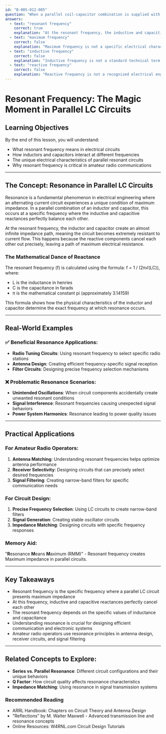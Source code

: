 ```yaml
---
id: "B-005-012-005"
question: "When a parallel coil-capacitor combination is supplied with AC of different frequencies, there will be one frequency where the impedance will be highest. This is the:"
answers:
  - text: "resonant frequency"
    correct: true
    explanation: "At the resonant frequency, the inductive and capacitive reactances cancel each other out exactly, resulting in the highest overall impedance in a parallel LC circuit. This occurs when the inductive and capacitive reactances are equal in magnitude but opposite in phase, causing the circuit to present maximum impedance to the applied AC signal."
  - text: "maximum frequency"
    correct: false
    explanation: "Maximum frequency is not a specific electrical characteristic of LC circuits. This term does not describe the unique impedance behavior of parallel resonant circuits and has no precise meaning in the context of circuit analysis."
  - text: "inductive frequency"
    correct: false
    explanation: "Inductive frequency is not a standard technical term. While inductors do have frequency-dependent characteristics, this phrase does not accurately describe the specific behavior of parallel resonant circuits or their impedance properties."
  - text: "reactive frequency"
    correct: false
    explanation: "Reactive frequency is not a recognized electrical engineering term. While reactance changes with frequency, this term does not specifically describe the unique impedance behavior that occurs at the resonant frequency of a parallel LC circuit."
---
```


# Resonant Frequency: The Magic Moment in Parallel LC Circuits

## Learning Objectives
By the end of this lesson, you will understand:
- What resonant frequency means in electrical circuits
- How inductors and capacitors interact at different frequencies
- The unique electrical characteristics of parallel resonant circuits
- Why resonant frequency is critical in amateur radio communications

---

## The Concept: Resonance in Parallel LC Circuits

Resonance is a fundamental phenomenon in electrical engineering where an alternating current circuit experiences a unique condition of maximum impedance. In a parallel combination of an inductor and capacitor, this occurs at a specific frequency where the inductive and capacitive reactances perfectly balance each other.

At the resonant frequency, the inductor and capacitor create an almost infinite impedance path, meaning the circuit becomes extremely resistant to current flow. This happens because the reactive components cancel each other out precisely, leaving a path of maximum electrical resistance.

### The Mathematical Dance of Reactance

The resonant frequency (f) is calculated using the formula: f = 1 / (2π√(LC)), where:
- L is the inductance in henries
- C is the capacitance in farads
- π is the mathematical constant pi (approximately 3.14159)

This formula shows how the physical characteristics of the inductor and capacitor determine the exact frequency at which resonance occurs.

---

## Real-World Examples

### ✅ Beneficial Resonance Applications:
- **Radio Tuning Circuits**: Using resonant frequency to select specific radio stations
- **Antenna Design**: Creating efficient frequency-specific signal reception
- **Filter Circuits**: Designing precise frequency selection mechanisms

### ❌ Problematic Resonance Scenarios:
- **Unintended Oscillations**: When circuit components accidentally create unwanted resonant conditions
- **Signal Interference**: Resonant frequencies causing unexpected signal behaviors
- **Power System Harmonics**: Resonance leading to power quality issues

---

## Practical Applications

### For Amateur Radio Operators:
1. **Antenna Matching**: Understanding resonant frequencies helps optimize antenna performance
2. **Receiver Selectivity**: Designing circuits that can precisely select desired frequencies
3. **Signal Filtering**: Creating narrow-band filters for specific communication needs

### For Circuit Design:
1. **Precise Frequency Selection**: Using LC circuits to create narrow-band filters
2. **Signal Generation**: Creating stable oscillator circuits
3. **Impedance Matching**: Designing circuits with specific frequency responses

### Memory Aid:
"**R**esonance **M**eans **M**aximum (RMM)" - Resonant frequency creates Maximum impedance in parallel circuits.

---

## Key Takeaways

- Resonant frequency is the specific frequency where a parallel LC circuit presents maximum impedance
- At this frequency, inductive and capacitive reactances perfectly cancel each other
- The resonant frequency depends on the specific values of inductance and capacitance
- Understanding resonance is crucial for designing efficient communication and electronic systems
- Amateur radio operators use resonance principles in antenna design, receiver circuits, and signal filtering

---

## Related Concepts to Explore:
- **Series vs. Parallel Resonance**: Different circuit configurations and their unique behaviors
- **Q Factor**: How circuit quality affects resonance characteristics
- **Impedance Matching**: Using resonance in signal transmission systems

### Recommended Reading
- ARRL Handbook: Chapters on Circuit Theory and Antenna Design
- "Reflections" by M. Walter Maxwell - Advanced transmission line and resonance concepts
- Online Resources: W4RNL.com Circuit Design Tutorials